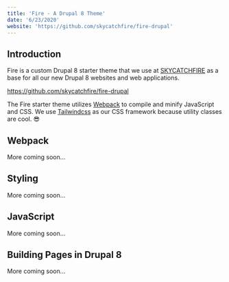 ```yaml
---
title: 'Fire - A Drupal 8 Theme'
date: '6/23/2020'
website: 'https://github.com/skycatchfire/fire-drupal'
---
```


## Introduction

Fire is a custom Drupal 8 starter theme that we use at [SKYCATCHFIRE](https://www.skycatchfire.com/) as a base for all our new Drupal 8 websites and web applications.

https://github.com/skycatchfire/fire-drupal

The Fire starter theme utilizes [Webpack](https://webpack.js.org/) to compile and minify JavaScript and CSS. We use [Tailwindcss](https://tailwindcss.com/) as our CSS framework because utility classes are cool. 😎

## Webpack

More coming soon...

## Styling

More coming soon...

## JavaScript

More coming soon...

## Building Pages in Drupal 8

More coming soon...